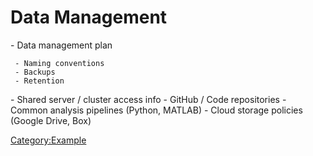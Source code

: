 = Data Management =

- Data management plan
  - Naming conventions
  - Backups
  - Retention
- Shared server / cluster access info
- GitHub / Code repositories
- Common analysis pipelines (Python, MATLAB)
- Cloud storage policies (Google Drive, Box)

[[Category:Example]]
